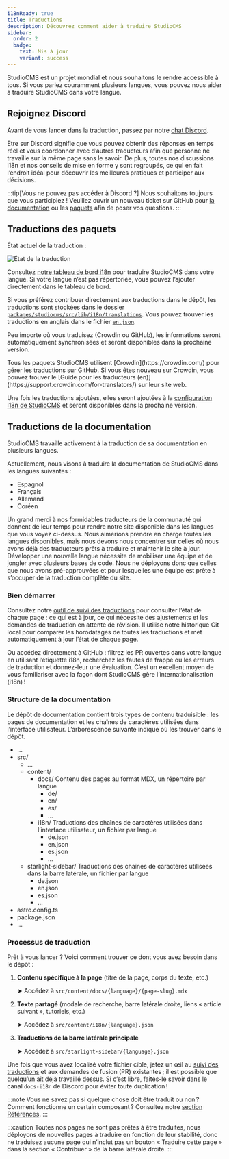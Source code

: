 ```yaml
---
i18nReady: true
title: Traductions
description: Découvrez comment aider à traduire StudioCMS
sidebar:
  order: 2
  badge:
    text: Mis à jour
    variant: success
---
```



StudioCMS est un projet mondial et nous souhaitons le rendre accessible à tous. Si vous parlez couramment plusieurs langues, vous pouvez nous aider à traduire StudioCMS dans votre langue.

## Rejoignez Discord

Avant de vous lancer dans la traduction, passez par notre [chat Discord](https://chat.studiocms.dev).

Être sur Discord signifie que vous pouvez obtenir des réponses en temps réel et vous coordonner avec d’autres traducteurs afin que personne ne travaille sur la même page sans le savoir. De plus, toutes nos discussions i18n et nos conseils de mise en forme y sont regroupés, ce qui en fait l’endroit idéal pour découvrir les meilleures pratiques et participer aux décisions.

:::tip[Vous ne pouvez pas accéder à Discord ?]
Nous souhaitons toujours que vous participiez ! Veuillez ouvrir un nouveau ticket sur GitHub pour [la documentation](https://github.com/withstudiocms/docs/issues/new/choose) ou les [paquets](https://github.com/withstudiocms/studiocms/issues/new/choose) afin de poser vos questions.
:::

## Traductions des paquets

État actuel de la traduction :

<img src="https://badges.awesome-crowdin.com/translation-16993424-776180-update.png" alt="État de la traduction" />

Consultez [notre tableau de bord i18n](https://i18n.studiocms.dev) pour traduire StudioCMS dans votre langue. Si votre langue n’est pas répertoriée, vous pouvez l’ajouter directement dans le tableau de bord.

Si vous préférez contribuer directement aux traductions dans le dépôt, les traductions sont stockées dans le dossier [`packages/studiocms/src/lib/i18n/translations`](https://github.com/withstudiocms/studiocms/tree/main/packages/studiocms/src/lib/i18n/translations/). Vous pouvez trouver les traductions en anglais dans le fichier [`en.json`](https://github.com/withstudiocms/studiocms/blob/main/packages/studiocms/src/lib/i18n/translations/en.json).

Peu importe où vous traduisez (Crowdin ou GitHub), les informations seront automatiquement synchronisées et seront disponibles dans la prochaine version.

<ReadMore>
Tous les paquets StudioCMS utilisent [Crowdin](https://crowdin.com/) pour gérer les traductions sur GitHub. Si vous êtes nouveau sur Crowdin, vous pouvez trouver le [Guide pour les traducteurs (en)](https://support.crowdin.com/for-translators/) sur leur site web.
</ReadMore>

Une fois les traductions ajoutées, elles seront ajoutées à la [configuration i18n de StudioCMS](https://github.com/withstudiocms/studiocms/blob/main/packages/studiocms/src/lib/i18n/index.ts#L8) et seront disponibles dans la prochaine version.

## Traductions de la documentation

StudioCMS travaille activement à la traduction de sa documentation en plusieurs langues.

Actuellement, nous visons à traduire la documentation de StudioCMS dans les langues suivantes :

- Espagnol
- Français
- Allemand
- Coréen

Un grand merci à nos formidables traducteurs de la communauté qui donnent de leur temps pour rendre notre site disponible dans les langues que vous voyez ci-dessus. Nous aimerions prendre en charge toutes les langues disponibles, mais nous devons nous concentrer sur celles où nous avons déjà des traducteurs prêts à traduire et maintenir le site à jour. Développer une nouvelle langue nécessite de mobiliser une équipe et de jongler avec plusieurs bases de code. Nous ne déployons donc que celles que nous avons pré-approuvées et pour lesquelles une équipe est prête à s’occuper de la traduction complète du site.

### Bien démarrer

Consultez notre [outil de suivi des traductions](https://i18n.docs.studiocms.dev) pour consulter l’état de chaque page : ce qui est à jour, ce qui nécessite des ajustements et les demandes de traduction en attente de révision. Il utilise notre historique Git local pour comparer les horodatages de toutes les traductions et met automatiquement à jour l’état de chaque page.

Ou accédez directement à GitHub : filtrez les PR ouvertes dans votre langue en utilisant l’étiquette i18n, recherchez les fautes de frappe ou les erreurs de traduction et donnez-leur une évaluation. C’est un excellent moyen de vous familiariser avec la façon dont StudioCMS gère l’internationalisation (i18n) !

### Structure de la documentation

Le dépôt de documentation contient trois types de contenu traduisible : les pages de documentation et les chaînes de caractères utilisées dans l’interface utilisateur. L’arborescence suivante indique où les trouver dans le dépôt.

<FileTree>

- ...
- src/
  - ...
  - content/
    - docs/ Contenu des pages au format MDX, un répertoire par langue
      - de/
      - en/
      - es/
      - ...
    - i18n/ Traductions des chaînes de caractères utilisées dans l’interface utilisateur, un fichier par langue
      - de.json
      - en.json
      - es.json
      - ...
  - starlight-sidebar/ Traductions des chaînes de caractères utilisées dans la barre latérale, un fichier par langue
    - de.json
    - en.json
    - es.json
    - ...
- astro.config.ts
- package.json
- ...

</FileTree>

### Processus de traduction

Prêt à vous lancer ? Voici comment trouver ce dont vous avez besoin dans le dépôt :

1. **Contenu spécifique à la page** (titre de la page, corps du texte, etc.)

   ➤ Accédez à `src/content/docs/{language}/{page-slug}.mdx`

2. **Texte partagé** (modale de recherche, barre latérale droite, liens « article suivant », tutoriels, etc.)

   ➤ Accédez à `src/content/i18n/{language}.json`

3. **Traductions de la barre latérale principale**

   ➤ Accédez à `src/starlight-sidebar/{language}.json`


Une fois que vous avez localisé votre fichier cible, jetez un œil au [suivi des traductions](https://i18n.docs.studiocms.dev/) et aux demandes de fusion (PR) existantes ; il est possible que quelqu’un ait déjà travaillé dessus. Si c’est libre, faites-le savoir dans le canal `docs-i18n` de Discord pour éviter toute duplication !

:::note
Vous ne savez pas si quelque chose doit être traduit ou non ? Comment fonctionne un certain composant ? Consultez notre [section Références](/fr/config-reference/).
:::

:::caution
Toutes nos pages ne sont pas prêtes à être traduites, nous déployons de nouvelles pages à traduire en fonction de leur stabilité, donc ne traduisez aucune page qui n’inclut pas un bouton « Traduire cette page » dans la section « Contribuer » de la barre latérale droite.
:::
